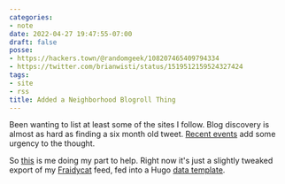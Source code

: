 ```yaml
---
categories:
- note
date: 2022-04-27 19:47:55-07:00
draft: false
posse:
- https://hackers.town/@randomgeek/108207465409794334
- https://twitter.com/brianwisti/status/1519512159524327424
tags:
- site
- rss
title: Added a Neighborhood Blogroll Thing
---
```


Been wanting to list at least some of the sites I follow. Blog discovery is
almost as hard as finding a six month old tweet. [Recent events][techdirt-musk]
add some urgency to the thought.

So [this][neighborhood] is me doing my part to help. Right now it's just a
slightly tweaked export of my [Fraidycat][fraidycat] feed, fed into a Hugo
[data template][hugo-data].

[neighborhood]: /neighborhood/
[techdirt-musk]: https://www.techdirt.com/2022/04/26/twitters-legal-team-has-been-an-aggressive-defender-of-free-speech-will-that-continue-under-musk/
[fraidycat]: https://fraidyc.at
[hugo-data]: https://gohugo.io/templates/data-templates/#data-driven-content

